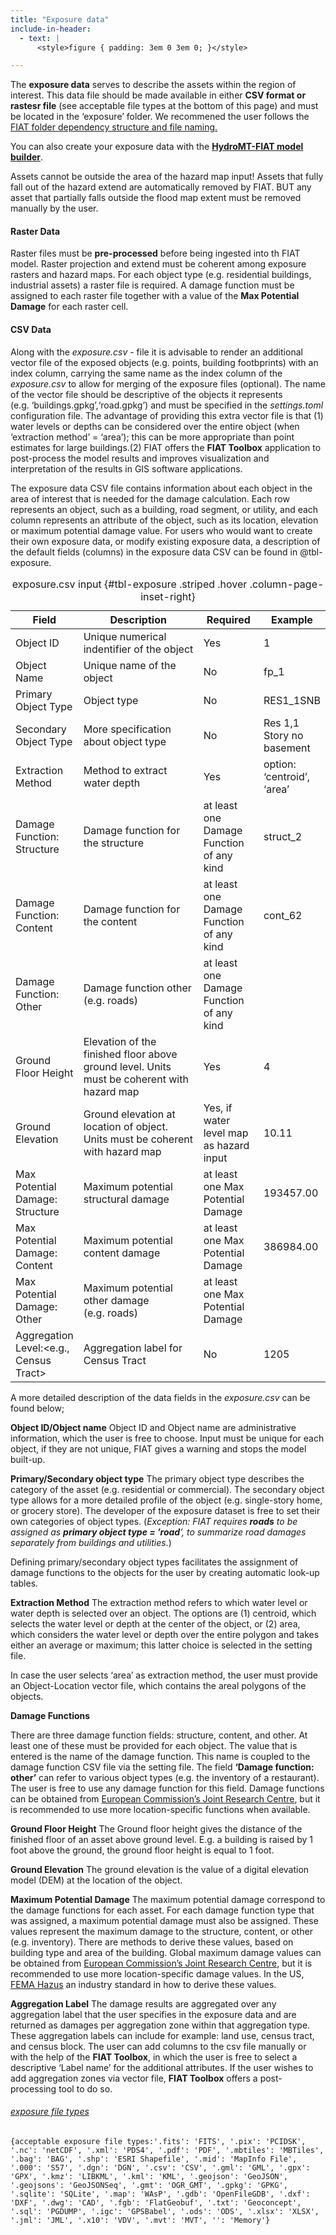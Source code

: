 ```yaml
---
title: "Exposure data"
include-in-header:
  - text: |
      <style>figure { padding: 3em 0 3em 0; }</style>

---
```


The **exposure data** serves to describe the assets within the region of interest. This data file should be made available in either **CSV format or rastesr file** (see acceptable file types at the bottom of this page) and must be located in the 'exposure' folder. We recommened the user follows the [FIAT folder dependency structure and file naming.](folder_structure.qmd)

::: {.callout-tip}
You can also create your exposure data with the [**HydroMT-FIAT  model builder**](https://deltares.github.io/hydromt_fiat/latest/#).
:::

::: {.callout-warning}
 Assets cannot be outside the area of the hazard map input! Assets that fully fall out of the hazard extend are automatically removed by FIAT. BUT any asset that partially falls outside the flood map extent must be removed manually by the user.
:::


#### Raster Data

Raster files must be **pre-processed** before being ingested into th FIAT model. Raster projection and extend must be coherent among exposure rasters and hazard maps. For each object type (e.g. residential buildings, industrial assets) a raster file is required. A damage function must be assigned to each raster file together with a value of the **Max Potential Damage** for each raster cell.

#### CSV Data

Along with the *exposure.csv* - file it is advisable to render an additional vector file of the exposed objects (e.g. points, building footbprints) with an index column, carrying the same name as the index column of the *exposure.csv* to allow for merging of the exposure files (optional). The name of the vector file should be descriptive of the objects it represents (e.g. 'buildings.gpkg','road.gpkg') and must be specified in the *settings.toml* configuration file. The advantage of providing this extra vector file is that (1) water levels or depths can be considered over the entire object (when 'extraction method' = 'area'); this can be more appropriate than point estimates for large buildings.(2) FIAT offers the **FIAT Toolbox** application to post-process the model results and improves visualization and interpretation of the results in GIS software applications.

The exposure data CSV file contains information about each object in the area of interest that is needed for the damage calculation. Each row represents an object, such as a building, road segment, or utility, and each column represents an attribute of the object, such as its location, elevation or maximum potential damage value.
For users who would want to create their own exposure data, or modify existing exposure data, a description of the default fields (columns) in the exposure data CSV can be found in @tbl-exposure.

| Field                                  | Description                                                                                | Required                                 | Example                    |
|----------------------------------------|--------------------------------------------------------------------------------------------|------------------------------------------|----------------------------|
| Object ID                              | Unique numerical indentifier of the object                                                 | Yes                                      | 1                          |
| Object Name                            | Unique name of the object                                                                  | No                                       | fp_1                       |
| Primary Object Type                    | Object type                                                                                | No                                       | RES1_1SNB                  |
| Secondary Object Type                  | More specification about object type                                                       | No                                       | Res 1,1 Story no basement  |
| Extraction Method                      | Method to extract water depth                                                              | Yes                                      | option: 'centroid', 'area' |
| Damage Function: Structure             | Damage function for the structure                                                          | at least one Damage Function of any kind | struct_2                   |
| Damage Function: Content               | Damage function for the content                                                            | at least one Damage Function of any kind | cont_62                    |
| Damage Function: Other                 | Damage function other (e.g. roads)                                                         | at least one Damage Function of any kind |                            |
| Ground Floor Height                    | Elevation of the finished floor above ground level. Units must be coherent with hazard map | Yes                                      | 4                          |
| Ground Elevation                       | Ground elevation at location of object. Units must be coherent with hazard map             | Yes, if water level map as hazard input  | 10.11                      |
| Max Potential Damage: Structure        | Maximum potential structural damage                                                        | at least one Max Potential Damage        | 193457.00                  |
| Max Potential Damage: Content          | Maximum potential content damage                                                           | at least one Max Potential Damage        | 386984.00                  |
| Max Potential Damage: Other            | Maximum potential other damage (e.g. roads)                                                | at least one Max Potential Damage        |                            |
| Aggregation Level:<e.g., Census Tract> | Aggregation label for Census Tract                                                         | No                                       | 1205                       |
: exposure.csv input {#tbl-exposure .striped .hover .column-page-inset-right}

A more detailed description of the data fields in the *exposure.csv* can be found below;

 **Object ID/Object name**
 Object ID and Object name are administrative information, which the user is free to choose. Input must be unique for each object, if they are not unique, FIAT gives a warning and stops the model built-up.

**Primary/Secondary object type**
The primary object type describes the category of the asset (e.g. residential or commercial). The secondary object type allows for a more detailed profile of the object (e.g. single-story home, or grocery store). The developer of the exposure dataset is free to set their own categories of object types. (*Exception: FIAT requires **roads** to be assigned as **primary object type = ‘road**’, to summarize road damages separately from buildings and utilities*.)

::: {.callout-note}
 Defining primary/secondary object types facilitates the assignment of damage functions to the objects for the user by creating automatic look-up tables.
:::

**Extraction Method**
The extraction method refers to which water level or water depth is selected over an object. The options are (1) centroid, which selects the water level or depth at the center of the object, or (2) area, which considers the water level or depth over the entire polygon and takes either an average or maximum; this latter choice is selected in the setting file.

::: {.callout-important}
 In case the user selects 'area' as extraction method, the user must provide an Object-Location vector file, which contains the areal polygons of the objects.
:::

**Damage Functions**

There are three damage function fields: structure, content, and other. At least one of these must be provided for each object. The value that is entered is the name of the damage function. This name is coupled to the damage function CSV file via the setting file. The field **'Damage function: other'** can refer to various object types (e.g. the inventory of a restaurant). The user is free to use any damage function for this field. Damage functions can be obtained from [European Commission's Joint Research Centre](https://publications.jrc.ec.europa.eu/repository/handle/JRC105688), but it is recommended to use more location-specific functions when available.

**Ground Floor Height**
The Ground floor height gives the distance of the finished floor of an asset above ground level. E.g. a building is raised by 1 foot above the ground, the ground floor height is equal to 1 foot.

**Ground Elevation**
The ground elevation is the value of a digital elevation model (DEM) at the location of the object.

**Maximum Potential Damage**
The maximum potential damage correspond to the damage functions for each asset. For each damage function type that was assigned, a maximum potential damage must also be assigned. These values represent the maximum damage to the structure, content, or other (e.g. inventory). There are methods to derive these values, based on building type and area of the building. Global maximum damage values can be obtained from  [European Commission's Joint Research Centre](https://publications.jrc.ec.europa.eu/repository/handle/JRC105688), but it is recommended to use more location-specific damage values. In the US, [FEMA Hazus](https://www.fema.gov/flood-maps/products-tools/hazusis) an industry standard in how to derive these values.

**Aggregation Label**
The damage results are aggregated over any aggregation label that the user specifies in the exposure data and are returned as damages per aggregation zone within that aggregation type. These aggregation labels can include for example: land use, census tract, and census block.
The user can add columns to the csv file manually or with the help of the **FIAT Toolbox**, in which the user is free to select a descriptive 'Label name' for the additional attributes.
If the user wishes to add aggregation zones via vector file, **FIAT Toolbox** offers a post-processing tool to do so.


###### <ins><h14>*exposure file types*</h14></ins>
    {acceptable exposure file types:'.fits': 'FITS', '.pix': 'PCIDSK', '.nc': 'netCDF', '.xml': 'PDS4', '.pdf': 'PDF', '.mbtiles': 'MBTiles', '.bag': 'BAG', '.shp': 'ESRI Shapefile', '.mid': 'MapInfo File', '.000': 'S57', '.dgn': 'DGN', '.csv': 'CSV', '.gml': 'GML', '.gpx': 'GPX', '.kmz': 'LIBKML', '.kml': 'KML', '.geojson': 'GeoJSON', '.geojsons': 'GeoJSONSeq', '.gmt': 'OGR_GMT', '.gpkg': 'GPKG', '.sqlite': 'SQLite', '.map': 'WAsP', '.gdb': 'OpenFileGDB', '.dxf': 'DXF', '.dwg': 'CAD', '.fgb': 'FlatGeobuf', '.txt': 'Geoconcept', '.sql': 'PGDUMP', '.igc': 'GPSBabel', '.ods': 'ODS', '.xlsx': 'XLSX', '.jml': 'JML', '.x10': 'VDV', '.mvt': 'MVT', '': 'Memory'}
